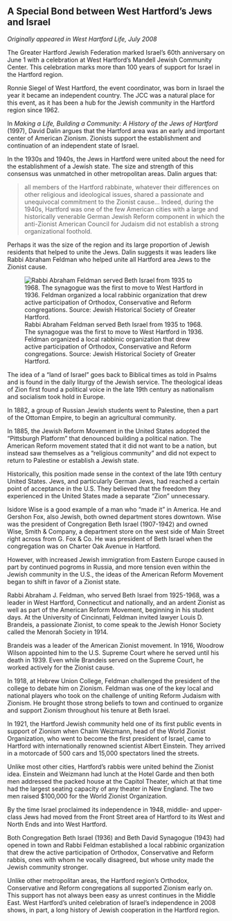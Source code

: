 ## A Special Bond between West Hartford’s Jews and Israel {-}

*Originally appeared in West Hartford Life, July 2008*

The Greater Hartford Jewish Federation marked Israel’s 60th anniversary on June 1 with a celebration at West Hartford’s Mandell Jewish Community Center. This celebration marks more than 100 years of support for Israel in the Hartford region.

Ronnie Siegel of West Hartford, the event coordinator, was born in Israel the year it became an independent country. The JCC was a natural place for this event, as it has been a hub for the Jewish community in the Hartford region since 1962.

In *Making a Life, Building a Community: A History of the Jews of Hartford* (1997), David Dalin argues that the Hartford area was an early and important center of American Zionism. Zionists support the establishment and continuation of an independent state of Israel.

In the 1930s and 1940s, the Jews in Hartford were united about the need for the establishment of a Jewish state. The size and strength of this consensus was unmatched in other metropolitan areas. Dalin argues that:

> all members of the Hartford rabbinate, whatever their differences on other religious and ideological issues, shared a passionate and unequivocal commitment to the Zionist cause... Indeed, during the 1940s, Hartford was one of the few American cities with a large and historically venerable German Jewish Reform component in which the anti-Zionist American Council for Judaism did not establish a strong organizational foothold.

Perhaps it was the size of the region and its large proportion of Jewish residents that helped to unite the Jews. Dalin suggests it was leaders like Rabbi Abraham Feldman who helped unite all Hartford area Jews to the Zionist cause.

![Rabbi Abraham Feldman served Beth Israel from 1935 to 1968. The synagogue was the first to move to West Hartford in 1936. Feldman organized a local rabbinic organization that drew active participation of Orthodox, Conservative and Reform congregations. Source: Jewish Historical Society of Greater Hartford.](images/09-feldman.jpg)

The idea of a “land of Israel” goes back to Biblical times as told in Psalms and is found in the daily liturgy of the Jewish service. The theological ideas of Zion first found a political voice in the late 19th century as nationalism and socialism took hold in Europe.

In 1882, a group of Russian Jewish students went to Palestine, then a part of the Ottoman Empire, to begin an agricultural community.

In 1885, the Jewish Reform Movement in the United States adopted the “Pittsburgh Platform” that denounced building a political nation. The American Reform movement stated that it did not want to be a nation, but instead saw themselves as a “religious community” and did not expect to return to Palestine or establish a Jewish state.

Historically, this position made sense in the context of the late 19th century United States. Jews, and particularly German Jews, had reached a certain point of acceptance in the U.S. They believed that the freedom they experienced in the United States made a separate “Zion” unnecessary.

Isidore Wise is a good example of a man who “made it” in America. He and Gershon Fox, also Jewish, both owned department stores downtown. Wise was the president of Congregation Beth Israel (1907-1942) and owned Wise, Smith & Company, a department store on the west side of Main Street right across from G. Fox & Co. He was president of Beth Israel when the congregation was on Charter Oak Avenue in Hartford.

However, with increased Jewish immigration from Eastern Europe caused in part by continued pogroms in Russia, and more tension even within the Jewish community in the U.S., the ideas of the American Reform Movement began to shift in favor of a Zionist state.

Rabbi Abraham J. Feldman, who served Beth Israel from 1925-1968, was a leader in West Hartford, Connecticut and nationally, and an ardent Zionist as well as part of the American Reform Movement, beginning in his student days. At the University of Cincinnati, Feldman invited lawyer Louis D. Brandeis, a passionate Zionist, to come speak to the Jewish Honor Society called the Menorah Society in 1914.

Brandeis was a leader of the American Zionist movement. In 1916, Woodrow Wilson appointed him to the U.S. Supreme Court where he served until his death in 1939. Even while Brandeis served on the Supreme Court, he worked actively for the Zionist cause.

In 1918, at Hebrew Union College, Feldman challenged the president of the college to debate him on Zionism. Feldman was one of the key local and national players who took on the challenge of uniting Reform Judaism with Zionism. He brought those strong beliefs to town and continued to organize and support Zionism throughout his tenure at Beth Israel.

In 1921, the Hartford Jewish community held one of its first public events in support of Zionism when Chaim Weizmann, head of the World Zionist Organization, who went to become the first president of Israel, came to Hartford with internationally renowned scientist Albert Einstein. They arrived in a motorcade of 500 cars and 15,000 spectators lined the streets.

Unlike most other cities, Hartford’s rabbis were united behind the Zionist idea. Einstein and Weizmann had lunch at the Hotel Garde and then both men addressed the packed house at the Capitol Theater, which at that time had the largest seating capacity of any theater in New England. The two men raised $100,000 for the World Zionist Organization.

By the time Israel proclaimed its independence in 1948, middle- and upper-class Jews had moved from the Front Street area of Hartford to its West and North Ends and into West Hartford.

Both Congregation Beth Israel (1936) and Beth David Synagogue (1943) had opened in town and Rabbi Feldman established a local rabbinic organization that drew the active participation of Orthodox, Conservative and Reform rabbis, ones with whom he vocally disagreed, but whose unity made the Jewish community stronger.

Unlike other metropolitan areas, the Hartford region’s Orthodox, Conservative and Reform congregations all supported Zionism early on. This support has not always been easy as unrest continues in the Middle East. West Hartford’s united celebration of Israel’s independence in 2008 shows, in part, a long history of Jewish cooperation in the Hartford region.
